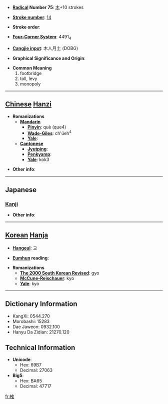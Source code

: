 * '''[[Wiktionary:Chinese radical index| Radical]] Number 75''': [[Wiktionary:Chinese radical index 木|木]]+10 strokes

* '''[[Wiktionary:Chinese total strokes index|Stroke number]]''': [[Wiktionary:Chinese total strokes index 14|14]]

* '''Stroke order''': 

* '''[[Wiktionary:Chinese four corner index|Four-Corner System]]''': 4491<sub>4</sub>

* '''[[Wiktionary:Chinese Cangjie index|Cangjie input]]''': 木人月土 (DOBG)

* '''Graphical Significance and Origin''': 

* '''Common Meaning'''
*#footbridge
*# toll, levy
*# monopoly


----

== [[Chinese]] [[Hanzi]] ==

* '''Romanizations'''
** '''[[Mandarin]]'''
*** '''[[Pinyin]]''': què (que4)
*** '''[[Wade-Giles]]''': ch'üeh<sup>4</sup>
*** '''[[Yale]]''': 
** '''[[Cantonese]]'''
*** '''[[Jyutping]]''':
*** '''[[Penkyamp]]''': 
*** '''[[Yale]]''': kok3

* '''Other info''': 

----

==Japanese==
===[[Kanji]]===
{{kanji|on readings=[[かく]] (kaku), [[こう]] (kō), [[きょう]] (kyō)|kun readings=[[まるきばし]] (marukibashi)}}

* '''Other info''':  

----

== [[Korean]] [[Hanja]] ==

* '''[[Hangeul]]''': 교

* '''[[Eumhun]] reading''': 

* '''Romanizations'''
** '''[[The 2000 South Korean Revised Romanization|The 2000 South Korean Revised]]''': gyo
** '''[[McCune-Reischauer]]''': kyo
** '''[[Yale]]''': kyo

----

== Dictionary Information ==

* KangXi: 0544.270
* Morobashi: 15283
* Dae Jaweon: 0932.100
* Hanyu Da Zidian: 21270.120

== Technical Information ==

* '''Unicode''':
** Hex: 69B7
** Decimal: 27063
* '''Big5''':
** Hex: BA65
** Decimal: 47717

[[fr:榷]]